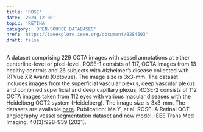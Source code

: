 ```yaml
---
title: 'ROSE'
date: '2024-12-30'
topic: 'RETINA'
category: 'OPEN-SOURCE DATABASES'
href: 'https://ieeexplore.ieee.org/document/9284503'
draft: false
---
```


A dataset comprising 229 OCTA images with vessel annotations at either centerline-level or pixel-level. ROSE-1 consists of 117, OCTA images from 13 healthy controls and 26 subjects with Alzheimer’s disease collected with RTVue XR Avanti (Optovue). The image size is 3x3-mm. The dataset includes images from the superficial vascular plexus, deep vascular plexus and combined superficial and deep capillary plexus. ROSE-2 consists of 112 OCTA images taken from 112 eyes with various macular diseases with the Heidelberg OCT2 system (Heidelberg). The image size is 3x3-mm. The datasets are available <a href="https://imed.nimte.ac.cn/dataofrose.html">here</a>. Publication: Ma Y, et al. ROSE: A Retinal OCT-angiography vessel segmentation dataset and new model. IEEE Trans Med Imaging. 40(3):928-939 (2021).
